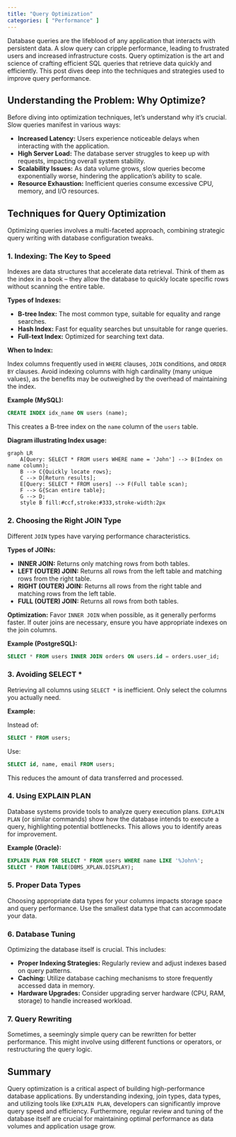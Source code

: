 ```yaml
---
title: "Query Optimization"
categories: [ "Performance" ]
---
```



Database queries are the lifeblood of any application that interacts with persistent data.  A slow query can cripple performance, leading to frustrated users and increased infrastructure costs.  Query optimization is the art and science of crafting efficient SQL queries that retrieve data quickly and efficiently.  This post dives deep into the techniques and strategies used to improve query performance.

## Understanding the Problem: Why Optimize?

Before diving into optimization techniques, let's understand why it's crucial.  Slow queries manifest in various ways:

* **Increased Latency:** Users experience noticeable delays when interacting with the application.
* **High Server Load:** The database server struggles to keep up with requests, impacting overall system stability.
* **Scalability Issues:** As data volume grows, slow queries become exponentially worse, hindering the application's ability to scale.
* **Resource Exhaustion:** Inefficient queries consume excessive CPU, memory, and I/O resources.

## Techniques for Query Optimization

Optimizing queries involves a multi-faceted approach, combining strategic query writing with database configuration tweaks.

### 1. Indexing: The Key to Speed

Indexes are data structures that accelerate data retrieval.  Think of them as the index in a book – they allow the database to quickly locate specific rows without scanning the entire table.

**Types of Indexes:**

* **B-tree Index:** The most common type, suitable for equality and range searches.
* **Hash Index:**  Fast for equality searches but unsuitable for range queries.
* **Full-text Index:** Optimized for searching text data.

**When to Index:**

Index columns frequently used in `WHERE` clauses, `JOIN` conditions, and `ORDER BY` clauses.  Avoid indexing columns with high cardinality (many unique values), as the benefits may be outweighed by the overhead of maintaining the index.

**Example (MySQL):**

```sql
CREATE INDEX idx_name ON users (name);
```

This creates a B-tree index on the `name` column of the `users` table.

**Diagram illustrating Index usage:**

```mermaid
graph LR
    A[Query: SELECT * FROM users WHERE name = 'John'] --> B(Index on name column);
    B --> C{Quickly locate rows};
    C --> D[Return results];
    E[Query: SELECT * FROM users] --> F(Full table scan);
    F --> G{Scan entire table};
    G --> D;
    style B fill:#ccf,stroke:#333,stroke-width:2px
```


### 2. Choosing the Right JOIN Type

Different `JOIN` types have varying performance characteristics.

**Types of JOINs:**

* **INNER JOIN:** Returns only matching rows from both tables.
* **LEFT (OUTER) JOIN:** Returns all rows from the left table and matching rows from the right table.
* **RIGHT (OUTER) JOIN:** Returns all rows from the right table and matching rows from the left table.
* **FULL (OUTER) JOIN:** Returns all rows from both tables.

**Optimization:**  Favor `INNER JOIN` when possible, as it generally performs faster.  If outer joins are necessary, ensure you have appropriate indexes on the join columns.

**Example (PostgreSQL):**

```sql
SELECT * FROM users INNER JOIN orders ON users.id = orders.user_id;
```


### 3. Avoiding SELECT *

Retrieving all columns using `SELECT *` is inefficient.  Only select the columns you actually need.

**Example:**

Instead of:

```sql
SELECT * FROM users;
```

Use:

```sql
SELECT id, name, email FROM users;
```

This reduces the amount of data transferred and processed.


### 4. Using EXPLAIN PLAN

Database systems provide tools to analyze query execution plans.  `EXPLAIN PLAN` (or similar commands) show how the database intends to execute a query, highlighting potential bottlenecks.  This allows you to identify areas for improvement.

**Example (Oracle):**

```sql
EXPLAIN PLAN FOR SELECT * FROM users WHERE name LIKE '%John%';
SELECT * FROM TABLE(DBMS_XPLAN.DISPLAY);
```


### 5. Proper Data Types

Choosing appropriate data types for your columns impacts storage space and query performance.  Use the smallest data type that can accommodate your data.

### 6. Database Tuning

Optimizing the database itself is crucial.  This includes:

* **Proper Indexing Strategies:** Regularly review and adjust indexes based on query patterns.
* **Caching:** Utilize database caching mechanisms to store frequently accessed data in memory.
* **Hardware Upgrades:**  Consider upgrading server hardware (CPU, RAM, storage) to handle increased workload.

### 7. Query Rewriting

Sometimes, a seemingly simple query can be rewritten for better performance.  This might involve using different functions or operators, or restructuring the query logic.


## Summary

Query optimization is a critical aspect of building high-performance database applications.  By understanding indexing, join types, data types, and utilizing tools like `EXPLAIN PLAN`, developers can significantly improve query speed and efficiency.  Furthermore, regular review and tuning of the database itself are crucial for maintaining optimal performance as data volumes and application usage grow.


